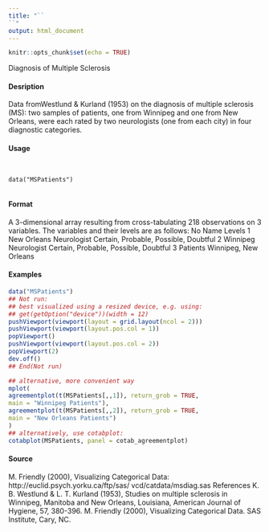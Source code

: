 ```yaml
---
title: "``
``"
output: html_document
---
```


```r
knitr::opts_chunk$set(echo = TRUE)
```
Diagnosis of Multiple Sclerosis

#### Desription

Data fromWestlund \& Kurland (1953) on the diagnosis of multiple sclerosis (MS): two samples of
patients, one from Winnipeg and one from New Orleans, were each rated by two neurologists (one
from each city) in four diagnostic categories.

#### Usage
<pre><code>

data("MSPatients")

</code></pre>
#### Format 

A 3-dimensional array resulting from cross-tabulating 218 observations on 3 variables. The variables
and their levels are as follows:
No Name Levels
1 New Orleans Neurologist Certain, Probable, Possible, Doubtful
2 Winnipeg Neurologist Certain, Probable, Possible, Doubtful
3 Patients Winnipeg, New Orleans


#### Examples
```r

data("MSPatients")
## Not run:
## best visualized using a resized device, e.g. using:
## get(getOption("device"))(width = 12)
pushViewport(viewport(layout = grid.layout(ncol = 2)))
pushViewport(viewport(layout.pos.col = 1))
popViewport()
pushViewport(viewport(layout.pos.col = 2))
popViewport(2)
dev.off()
## End(Not run)
```

```r
## alternative, more convenient way
mplot(
agreementplot(t(MSPatients[,,1]), return_grob = TRUE,
main = "Winnipeg Patients"),
agreementplot(t(MSPatients[,,2]), return_grob = TRUE,
main = "New Orleans Patients")
)
## alternatively, use cotabplot:
cotabplot(MSPatients, panel = cotab_agreementplot)
```

#### Source
M. Friendly (2000), Visualizing Categorical Data: http://euclid.psych.yorku.ca/ftp/sas/
vcd/catdata/msdiag.sas
References
K. B. Westlund \& L. T. Kurland (1953), Studies on multiple sclerosis in Winnipeg, Manitoba and
New Orleans, Louisiana, American Journal of Hygiene, 57, 380-396.
M. Friendly (2000), Visualizing Categorical Data. SAS Institute, Cary, NC.
